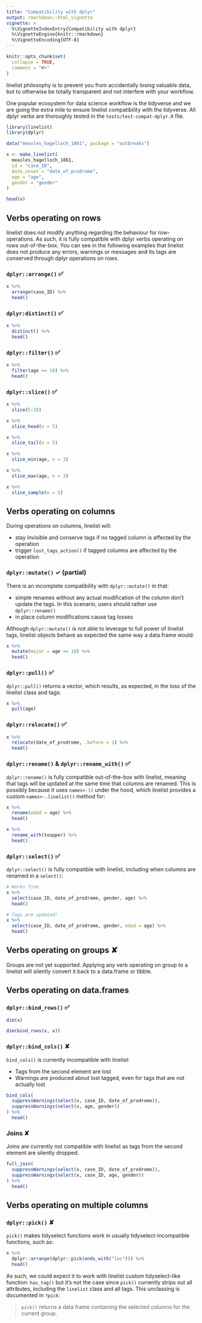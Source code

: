 ```yaml
---
title: "Compatibility with dplyr"
output: rmarkdown::html_vignette
vignette: >
  %\VignetteIndexEntry{Compatibility with dplyr}
  %\VignetteEngine{knitr::rmarkdown}
  %\VignetteEncoding{UTF-8}
---
```


```r
knitr::opts_chunk$set(
  collapse = TRUE,
  comment = "#>"
)
```

linelist philosophy is to prevent you from accidentally losing valuable data, but to otherwise be totally transparent and not interfere with your workflow.

One popular ecosystem for data science workflow is the tidyverse and we are going the extra mile to ensure linelist compatibility with the tidyverse. All dplyr verbs are thoroughly tested in the `tests/test-compat-dplyr.R` file.

```r
library(linelist)
library(dplyr)

data("measles_hagelloch_1861", package = "outbreaks")

x <- make_linelist(
  measles_hagelloch_1861,
  id = "case_ID",
  date_onset = "date_of_prodrome",
  age = "age",
  gender = "gender"
)

head(x)
```

## Verbs operating on rows

linelist does not modify anything regarding the behaviour for row-operations. As such, it is fully compatible with dplyr verbs operating on rows out-of-the-box.
You can see in the following examples that linelist does not produce any errors, warnings or messages and its tags are conserved through dplyr operations on rows.

### `dplyr::arrange()` ✅

```r
x %>%
  arrange(case_ID) %>%
  head()
```

### `dplyr:distinct()` ✅

```r
x %>%
  distinct() %>%
  head()
```

### `dplyr::filter()` ✅

```r
x %>%
  filter(age >= 10) %>%
  head()
```

### `dplyr::slice()` ✅

```r
x %>%
  slice(5:10)

x %>%
  slice_head(n = 5)

x %>%
  slice_tail(n = 5)

x %>%
  slice_min(age, n = 3)

x %>%
  slice_max(age, n = 3)

x %>%
  slice_sample(n = 5)
```

## Verbs operating on columns

During operations on columns, linelist will:

- stay invisible and conserve tags if no tagged column is affected by the operation
- trigger `lost_tags_action()` if tagged columns are affected by the operation

### `dplyr::mutate()` ✓ (partial)

There is an incomplete compatibility with `dplyr::mutate()` in that:

- simple renames without any actual modification of the column don't update the tags. In this scenario, users should rather use `dplyr::rename()`
- in place column modifications cause tag losses

Although `dplyr::mutate()` is not able to leverage to full power of linelist tags, linelist objects behave as expected the same way a data.frame would:

```r
x %>%
  mutate(major = age >= 18) %>%
  head()
```

### `dplyr::pull()` ✅

`dplyr::pull()` returns a vector, which results, as expected, in the loss of the linelist class and tags:

```r
x %>%
  pull(age)
```

### `dplyr::relocate()` ✅

```r
x %>%
  relocate(date_of_prodrome, .before = 1) %>%
  head()
```


### `dplyr::rename()` & `dplyr::rename_with()` ✅

`dplyr::rename()` is fully compatible out-of-the-box with linelist, meaning that tags will be updated at the same time that columns are renamed. This is possibly because it uses `names<-()` under the hood, which linelist provides a custom `names<-.linelist()` method for:

```r
x %>%
  rename(edad = age) %>%
  head()

x %>%
  rename_with(toupper) %>%
  head()
```

### `dplyr::select()` ✅

`dplyr::select()` is fully compatible with linelist, including when columns are renamed in a `select()`:

```r
# Works fine
x %>%
  select(case_ID, date_of_prodrome, gender, age) %>%
  head()

# Tags are updated!
x %>%
  select(case_ID, date_of_prodrome, gender, edad = age) %>%
  head()
```

## Verbs operating on groups ✘

Groups are not yet supported. Applying any verb operating on group to a linelist will silently convert it back to a data.frame or tibble.

## Verbs operating on data.frames

### `dplyr::bind_rows()` ✅

```r
dim(x)

dim(bind_rows(x, x))
```

### `dplyr::bind_cols()` ✘

`bind_cols()` is currently incompatible with linelist:

- Tags from the second element are lost
- Warnings are produced about lost tagged, even for tags that are not actually lost

```r
bind_cols(
  suppressWarnings(select(x, case_ID, date_of_prodrome)),
  suppressWarnings(select(x, age, gender))
) %>%
  head()
```

### Joins ✘

Joins are currently not compatible with linelist as tags from the second element are silently dropped.

```r
full_join(
  suppressWarnings(select(x, case_ID, date_of_prodrome)),
  suppressWarnings(select(x, case_ID, age, gender))
) %>%
  head()
```

## Verbs operating on multiple columns

### `dplyr::pick()` ✘

`pick()` makes tidyselect functions work in usually tidyselect-incompatible functions, such as:

```r
x %>%
  dplyr::arrange(dplyr::pick(ends_with("loc"))) %>%
  head()
```

As such, we could expect it to work with linelist custom tidyselect-like function: `has_tag()` but it's not the case since `pick()` currently strips out all attributes, including the `linelist` class and all tags.
This unclassing is documented in `?pick`:

> `pick()` returns a data frame containing the selected columns for the current group.

